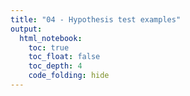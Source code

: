 ```yaml
---
title: "04 - Hypothesis test examples"
output: 
  html_notebook:
    toc: true
    toc_float: false
    toc_depth: 4
    code_folding: hide
---
```


```python

```

